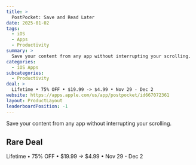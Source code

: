 ```yaml
---
title: >
  PostPocket: Save and Read Later
date: 2025-01-02
tags:
  - iOS
  - Apps
  - Productivity
summary: >
  Save your content from any app without interrupting your scrolling.
categories:
  - iOS Apps
subcategories:
  - Productivity
deal: >
  Lifetime • 75% OFF • $19.99 -> $4.99 • Nov 29 - Dec 2
website: https://apps.apple.com/us/app/postpocket/id667072361
layout: ProductLayout
leaderboardPosition: -1
---
```

Save your content from any app without interrupting your scrolling.

## Rare Deal

Lifetime • 75% OFF • $19.99 -> $4.99 • Nov 29 - Dec 2
